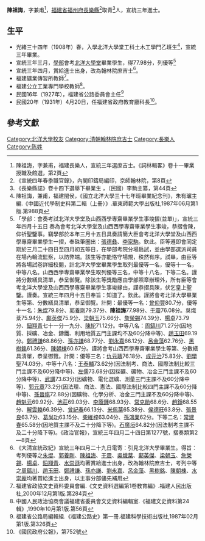 {{明清人物信息框
| 姓名 = 陳祖誨
| 原名 =
| 圖片名稱=  
| 圖片大小 = 220px
| 圖片說明 =  
| 最高職務 = 翰林院庶吉士
| 國家 = 大清
| 爵位 =
| 籍貫 = [[福建省|福建省]][[福州府|福州府]][[長樂縣|長樂縣]]
| 族裔 =  
| 旗籍 =  
| 字號 = 字兼甫
| 諡號 = 
| 出生日期 = 
| 出生地點 =  
| 逝世日期 =  
| 逝世地點 = 
| 墓葬 = 
| 配偶 =  
| 親屬 =  
| 出身 = 
* 宣統三年進士出身
| 經歷 = 
| 著作 = 《 》
*
*
*
}}
'''陳祖誨'''{{BD|？年||？年||catIdx=C陳祖誨}}，字兼甫<ref>陳祖誨，字兼甫，福建長樂人，宣統三年選庶吉士。《詞林輯畧》卷十一畢業授職及館選，第2頁</ref>，[[福建省|福建省]][[福州府|福州府]][[長樂縣|長樂縣]]<ref name="宣統四年春季職官錄">《宣統四年春季職官錄》，內閣印鑄局編印，京師翰林院，第8頁</ref>取青<ref>《長樂縣誌》卷十四下選舉下畢業生 ，（民國）李駒主纂，第44頁</ref>人，宣統三年進士。

== 生平 ==
* 光緒三十四年（1908年）春，入學北洋大學堂工科土木工學門乙班生<ref>陳祖誨，兼甫，福建閩侯，《國立北洋大學三十七年班畢業紀念刊》，朱有瓛主編.《中國近代學制史料第二輯（上冊）》.華東師範大學出版社,1987年06月第1版.第988頁</ref>，宣統三年畢業。
* 宣統三年三月，[[學部|學部]]會考[[北洋大學堂|北洋大學堂]]畢業學生，得77.98分，列優等<ref>「學部：會奏考試北洋大學堂及山西西學專齋畢業學生事竣摺(並單)」，宣統三年四月十五日 奏為會考北洋大學堂及山西西學專齋畢業學生事竣，恭摺會陳，仰祈聖鑒事。竊學部於本年三月十五日具奏請簡大臣會考北洋大學堂及山西西學專齋畢業學生一摺，奉硃筆圈出：[[張德彝|張德彝]]、[[李家駒|李家駒]]。欽此。臣等遵即會同定期於三月二十四日至四月初五等日，在學部考院分場扃試，並由學部選派司員在場內輪流監察，以防弊端。該生等亦能恪守場規，秩然有序。試畢，由臣等將各場試卷詳細校閱，計北洋大學堂畢業學生取列最優等一名，優等十一名，中等八名。山西西學專齋畢業學生取列優等三名，中等十八名，下等二名。謹將分數繕具清單，恭呈御覽。除該生等獎勵應由學部照章辦理外，所有臣等會考北洋大學堂及山西西學專齋畢業學生事竣緣由，謹恭摺具陳，伏乞皇上聖鑒。謹奏。宣統三年四月十五日奉旨：知道了。欽此。謹將會考北洋大學畢業生等第、分數繕具清單，恭呈御覽。計開：最優等一名：[[曾仰豐|曾仰豐]]80.7分，優等十一名：[[朱焜|朱焜]]79.8分、[[郭養剛|郭養剛]]79.37分、'''陳祖誨'''77.98分、[[于震|于震]]76.08分。吳熾棻75.94分、[[鄺英傑|鄺英傑]]75.9分、[[梁朝玉|梁朝玉]]75.66分、[[詹榮錫|詹榮錫]]74.39分、[[楊卓|楊卓]]73.79分、[[鈕翔青|鈕翔青]]七十一分一九分、[[陳紽|陳紽]]71.12分。中等八名：[[周鎬川|周鎬川]]71.27分(因地質、採礦、冶金、鑄鐵、利用地質五門主課均不及60分降中等)、[[趙玉田|趙玉田]]69.19分。[[鄭禮謙|鄭禮謙]]68.86分、[[孫亦謙|孫亦謙]]68.77分、[[劉永嘉|劉永嘉]]66.12分、[[呂金藻|呂金藻]]62.76分、[[黑樹銘|黑樹銘]]61.36分、[[陳朝棟|陳朝棟]]60.67分。謹將會考山西西學專齋畢業學生等第、分數繕具清單，恭呈御覽。計開：優等三名：[[仇元璹|仇元璹]]76.18分、[[成元治|成元治]]75.83分、[[劉學聖|劉學聖]]74.03分。中等十八名：[[王泰輔|王泰輔]]73.62分(因法制考、商法、國際法制比較三門主課不及60分降中等)、[[左儒|左儒]]73.68分(因採礦、礦物、冶金三門主課不及60分降中等)、[[武講|武講]]73.63分(因礦物、電化選礦、測量三門主課不及60分降中等)、[[郭元章|郭元章]]73.2分(因法理、商法、憲法、國際法制比較四門主課不及60分降中等)、[[孫晉祺|孫晉祺]]72.88分(因礦物、化學分析、冶金三門主課不及60分降中等)、[[趙魁元|趙魁元]]69.92分、[[池莊|池莊]]69.03分、[[李蔭鍾|李蔭鍾]]68.93分、[[常克勛|常克勛]]68.6分、[[趙錚|趙錚]]68.55分、[[解雲輅|解雲輅]]66.39分、[[曾紀春|曾紀春]]66.13分、[[米佩棻|米佩棻]]65.38分、[[侯德旺|侯德旺]]63.8分、[[張景良|張景良]]63.7分、[[葛尚功|葛尚功]]63.15分、[[柴維梓|柴維梓]]63.04分、[[孫鴻業|孫鴻業]]62分。下等二名：[[常建春|常建春]]65.58分(因地質主課不及二十分降下等)。[[石廣垣|石廣垣]]64.82分(因法制考主課不及二十分降下等)。《政治官報》，宣統三年四月二十四日第1277號，摺奏類第2—8頁</ref>
* 宣統三年四月，賞給進士出身，改為翰林院庶吉士<ref>《大清宣統政紀》宣統三年四月二十九日電寄：引見北洋大學畢業生。得旨：考列優等之[[朱焜|朱焜]]、[[郭養剛|郭養剛]]、[[陳祖誨|陳祖誨]]、[[于震|于震]]、[[吳熾棻|吳熾棻]]、[[鄺英傑|鄺英傑]]、[[梁朝玉|梁朝玉]]、[[詹榮錫|詹榮錫]]、[[楊卓|楊卓]]、[[鈕翔青|鈕翔青]]、[[水崇遜|水崇遜]]均著賞給進士出身，改為翰林院庶吉士，考列中等之[[周鎬川|周鎬川]]、[[趙玉田|趙玉田]]、[[鄭禮謙|鄭禮謙]]、[[孫亦謙|孫亦謙]]、[[劉永嘉|劉永嘉]]、[[呂金藻|呂金藻]]、[[黑樹銘|黑樹銘]]、[[陳朝棟|陳朝棟]]、[[水崇龐|水崇龐]]均著賞給進士出身，以主事分部儘先補用</ref>。
* 福建礦業傳習所教師<ref>福建省政協文史資料委員會編.《文史資料選編第1卷教育編》.福建人民出版社,2000年12月第1版.第284頁</ref>。
* 福建公立工業專門學校教師<ref>中國人民政治協商會議福建省委員會文史資料編輯室.《福建文史資料第24輯》,1990年10月第1版.第56頁</ref>。
* 民國16年（1927年），福建省公路委員會主任<ref>福建省公路局編輯組.《福建公路史》第一冊.福建科學技術出版社,1987年02月第1版.第326頁</ref>
* 民國20年（1931年）4月20日，任福建省政府教育廳科長<ref>《國民政府公報》，第752號</ref>。

==參考文獻==
{{Reflist|1}}

{{宣統三年游學畢業進士}}
{{DEFAULTSORT:C陳祖誨}}
[[Category:北洋大學校友|Category:北洋大學校友]]
[[Category:清朝翰林院庶吉士|Category:清朝翰林院庶吉士]]
[[Category:長樂人|Category:長樂人]]
[[Category:陈姓|Category:陈姓]]